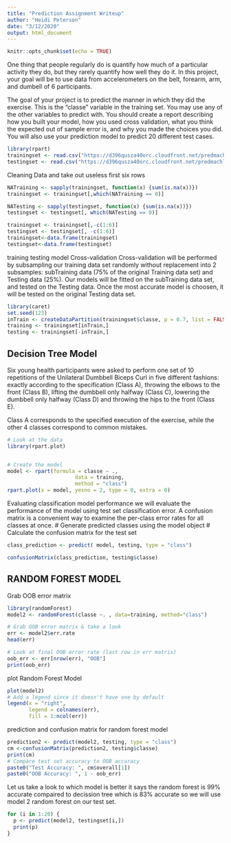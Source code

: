 ---
title: "Prediction Assignment Writeup"
author: "Heidi Peterson"
date: "3/12/2020"
output: html_document
---

```{r setup, include=FALSE}
knitr::opts_chunk$set(echo = TRUE)
```

One thing that people regularly do is quantify how much of a particular activity they do, but they rarely quantify how well they do it. In this project, your goal will be to use data from accelerometers on the belt, forearm, arm, and dumbell of 6 participants.

The goal of your project is to predict the manner in which they did the exercise. This is the "classe" variable in the training set. You may use any of the other variables to predict with. You should create a report describing how you built your model, how you used cross validation, what you think the expected out of sample error is, and why you made the choices you did. You will also use your prediction model to predict 20 different test cases.

```{r cars}
library(rpart)
trainingset <- read.csv("https://d396qusza40orc.cloudfront.net/predmachlearn/pml-training.csv", na.strings=c("NA","#DIV/0!", ""))
testingset <- read.csv("https://d396qusza40orc.cloudfront.net/predmachlearn/pml-testing.csv", na.strings=c("NA","#DIV/0!", ""))
```

Cleaning Data and take out useless first six rows
```{r}
NATraining <- sapply(trainingset, function(x) {sum(is.na(x))})
trainingset <- trainingset[,which(NATraining == 0)]

NATesting <- sapply(testingset, function(x) {sum(is.na(x))})
testingset <- testingset[, which(NATesting == 0)]

trainingset <- trainingset[,-c(1:6)]
testingset <- testingset[, -c(1:6)]
trainingset<-data.frame(trainingset)
testingset<-data.frame(testingset)

```
training testing model
Cross-validation
Cross-validation will be performed by subsampling our training data set randomly without replacement into 2 subsamples: subTraining data (75% of the original Training data set) and Testing data (25%). Our models will be fitted on the subTraining data set, and tested on the Testing data. Once the most accurate model is choosen, it will be tested on the original Testing data set.
```{r}
library(caret)
set.seed(123)
inTrain <- createDataPartition(trainingset$classe, p = 0.7, list = FALSE)
training <- trainingset[inTrain,]
testing <- trainingset[-inTrain,]

```
## Decision Tree Model 
Six young health participants were asked to perform one set of 10 repetitions of the Unilateral Dumbbell Biceps Curl in five different fashions: exactly according to the specification (Class A), throwing the elbows to the front (Class B), lifting the dumbbell only halfway (Class C), lowering the dumbbell only halfway (Class D) and throwing the hips to the front (Class E).

Class A corresponds to the specified execution of the exercise, while the other 4 classes correspond to common mistakes.


```{r pressure, echo=FALSE}
# Look at the data
library(rpart.plot)


# Create the model
model <- rpart(formula = classe ~ ., 
                      data = training, 
                      method = "class")
rpart.plot(x = model, yesno = 2, type = 0, extra = 0)

```
Evaluating classification model performance
we will evaluate the performance of the model using test set classification error. A confusion matrix is a convenient way to examine the per-class error rates for all classes at once.
# Generate predicted classes using the model object
# Calculate the confusion matrix for the test set
```{r}
class_prediction <- predict( model, testing, type = "class")

confusionMatrix(class_prediction, testing$classe)  

```


## RANDOM FOREST MODEL
Grab OOB error matrix 
```{r}
library(randomForest)
model2 <- randomForest(classe ~. , data=training, method="class")

# Grab OOB error matrix & take a look
err <- model2$err.rate
head(err)

# Look at final OOB error rate (last row in err matrix)
oob_err <- err[nrow(err), "OOB"]
print(oob_err)
```
plot Random Forest Model
```{r}
plot(model2)
# Add a legend since it doesn't have one by default
legend(x = "right", 
       legend = colnames(err),
       fill = 1:ncol(err))
```
prediction and confusion matrix for random forest model
```{r}
prediction2 <- predict(model2, testing, type = "class")
cm <-confusionMatrix(prediction2, testing$classe)
print(cm)
# Compare test set accuracy to OOB accuracy
paste0("Test Accuracy: ", cm$overall[1])
paste0("OOB Accuracy: ", 1 - oob_err)

```

Let us take a look to which model is better
it says the random forest is 99% accurate compaired to decission tree which is 83% accurate so we will use model 2 random forest on our test set.  

```{r}
for (i in 1:20) {
  p <- predict(model2, testingset[i,])
  print(p)
}
```

